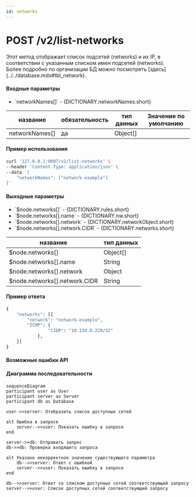 ```yaml
---
id: networks
---
```



# POST /v2/list-networks

<div className="text-justify">
  Этот метод отображает список подсетей (networks) и их IP, в соответствии с указанным списком имен подсетей (networks).
</div>

<div className="text-justify">
  Более подробно по организации БД можно посмотреть [здесь](../../database.mdx#tbl_network).
</div>

#### Входные параметры

<ul>
  <li>`networkNames[]` - {DICTIONARY.networkNames.short}</li>
</ul>

<div className="scrollable-x">
  <table>
    <thead>
      <tr>
        <th rowSpan="2">название</th>
        <th rowSpan="2">обязательность</th>
        <th rowSpan="2">тип данных</th>
        <th rowSpan="2">Значение по умолчанию</th>
      </tr>
    </thead>
    <tbody>
      <tr>
        <td>networkNames[]</td>
        <td>да</td>
        <td>Object[]</td>
        <td></td>
      </tr>
    </tbody>
  </table>
</div>

<h4 className="custom-heading">Пример использования</h4>

```bash
curl '127.0.0.1:9007/v2/list-networks' \
--header 'Content-Type: application/json' \
--data '{
    "networkNames": ["network-example"]
}'
```

<h4 className="custom-heading">Выходные параметры</h4>

<ul>
  <li>`$node.networks[]` - {DICTIONARY.rules.short}</li>
  <li>`$node.networks[].name` - {DICTIONARY.nw.short}</li>
  <li>`$node.networks[].network` - {DICTIONARY.networkObject.short}</li>
  <li>`$node.networks[].network.CIDR` - {DICTIONARY.networks.short}</li>
</ul>

<div className="scrollable-x">
  <table>
    <thead>
      <tr>
        <th>название</th>
        <th>тип данных</th>
      </tr>
    </thead>
    <tbody>
      <tr>
        <td>$node.networks[]</td>
        <td>Object[]</td>
      </tr>
      <tr>
        <td>$node.networks[].name</td>
        <td>String</td>
      </tr>
      <tr>
        <td>$node.networks[].network</td>
        <td>Object</td>
      </tr>
      <tr>
        <td>$node.networks[].network.CIDR</td>
        <td>String</td>
      </tr>
    </tbody>
  </table>
</div>

<h4 className="custom-heading">Пример ответа</h4>

```bash
{
    "networks": [{
        "network": "network-example",
        "ICMP": {
                "CIDR": "10.150.0.220/32"
            },
    }]
}
```

<h4 className="custom-heading">Возможные ошибки API</h4>

<Codes data={RESPOND_CODES.internal} />
<Codes data={RESPOND_CODES.not_found} />

<h4 className="custom-heading">Диаграмма последовательности</h4>

<FancyboxDiagram>

```mermaid
sequenceDiagram
participant user as User
participant server as Server
participant db as Database

user->>server: Отобразить список доступных сетей

alt Ошибка в запросе
    server-->>user: Показать ошибку в запросе
end

server->>db: Отправить запрос
db->>db: Проверка входящего запроса

alt Указано некорректное значение существующего параметра
    db-->>server: Ответ с ошибкой
    server-->>user: Показать ошибку в запросе
end

db-->>server: Ответ со списком доступных сетей соответствующий запросу
server-->>user: Список доступных сетей соответствующий запросу
```

</FancyboxDiagram>
